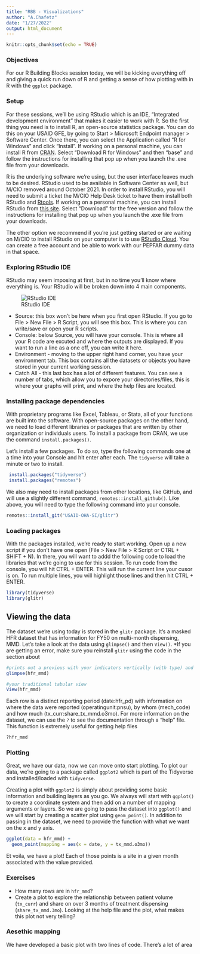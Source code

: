 ```yaml
---
title: "RBB - Visualizations"
author: "A.Chafetz"
date: "1/27/2022"
output: html_document
---
```


```r
knitr::opts_chunk$set(echo = TRUE)
```

### Objectives

For our R Building Blocks session today, we will be kicking everything off and giving a quick run down of R and getting a sense of how plotting with in R with the `ggplot` package.

### Setup

For these sessions, we'll be using RStudio which is an IDE, "Integrated development environment" that makes it easier to work with R. So the first thing you need is to install R, an open-source statistics package. You can do this on your USAID GFE, by going to Start > Microsoft Endpoint manager > Software Center. Once there, you can select the Application called "R for Windows" and click "Install". If working on a personal machine, you can install R from [CRAN](https://cran.r-project.org/). Select "Download R for Windows" and then "base" and follow the instructions for installing that pop up when you launch the .exe file from your downloads.

R is the underlying software we're using, but the user interface leaves much to be desired. RStudio used to be available in Software Center as well, but M/CIO removed around October 2021. In order to install RStudio, you will need to submit a ticket the M/CIO Help Desk ticket to have them install both RStudio and [Rtools](https://cran.r-project.org/bin/windows/Rtools/rtools40.html). If working on a personal machine, you can install RStudio from [this site](https://www.rstudio.com/products/rstudio/download/). Select "Download" for the free version and follow the instructions for installing that pop up when you launch the .exe file from your downloads.

The other option we recommend if you're just getting started or are waiting on M/CIO to install RStudio on your computer is to use [RStudio Cloud](https://cloud.rstudio.com/). You can create a free account and be able to work with our PEPFAR dummy data in that space.


### Exploring RStudio IDE

RStudio may seem imposing at first, but in no time you'll know where everything is. Your RStudio will be broken down into 4 main components.

![RStudio IDE](rstudio_ide.png)

  - Source: this box won't be here when you first open RStudio. If you go to File > New File > R Script, you will see this box. This is where you can write/save or open your R scripts. 
  - Console: below Source, you will have your console. This is where all your R code are excuted and where the outputs are displayed. If you want to run a line as a one off, you can write it here.
  - Environment - moving to the upper right hand corner, you have your environment tab. This box contains all the datasets or objects you have stored in your current working session. 
  - Catch All - this last box has a lot of different features. You can see a number of tabs, which allow you to expore your directories/files, this is where your graphs will print, and where the help files are located.
  

### Installing package dependencies

With proprietary programs like Excel, Tableau, or Stata, all of your functions are built into the software. With open-source packages on the other hand, we need to load different libraries or packages that are written by other organization or individuals users. To install a package from CRAN, we use the command `install.packages()`. 

Let's install a few packages. To do so, type the following commands one at a time into your Console and hit enter after each. The `tidyverse` will take a minute or two to install.

```r
 install.packages("tidyverse")
 install.packages("remotes")
```

We also may need to install packages from other locations, like GitHub, and will use a slightly different command, `remotes::install_github()`. Like above, you will need to type the following command into your console.

```r
remotes::install_git("USAID-OHA-SI/glitr")
```

### Loading packages 
With the packages installed, we're ready to start working. Open up a new script if you don't have one open (File > New File > R Script or CTRL + SHIFT + N). In there, you will want to addd the following code to load the libraries that we're going to use for this session. To run code from the console, you will hit CTRL + ENTER. This will run the current line your cusor is on. To run multiple lines, you will highlight those lines and then hit CTRL + ENTER.

```r
library(tidyverse)
library(glitr)
```

## Viewing the data
The dataset we're using today is stored in the `glitr` package. It's a masked HFR dataset that has information for FY50 on multi-month dispensing, MMD. Let's take a look at the data using `glimpse()` and then `View()`. *If you are getting an error, make sure you reinstall `glitr` using the code in the section about

```r
#prints out a previous with your indicators vertically (with type) and data runs horizontally
glimpse(hfr_mmd)
```
```r
#your traditional tabular view
View(hfr_mmd)
```

Each row is a distinct reporting period (date:hfr_pd) with information on where the data were reported (operatingunit:pnsu), by whom (mech_code) and how much (tx_curr:share_tx_mmd.o3mo). For more information on the dataset, we can use the `?` to see the documentation through a "help" file. This function is extremely useful for getting help files 

```r
?hfr_mmd
```
### Plotting
Great, we have our data, now we can move onto start plotting. To plot our data, we're going to a package called `ggplot2` which is part of the Tidyverse and installed/loaded with `tidyverse`.

Creating a plot with `ggplot2` is simply about providing some basic information and building layers as you go. We always will start with `ggplot()` to create a coordinate system and then add on a number of mapping arguments or layers. So we are going to pass the dataset into `ggplot()` and we will start by creating a scatter plot using `geom_point()`. In addition to passing in the dataset, we need to provide the function with what we want on the x and y axis.

```r
ggplot(data = hfr_mmd) +
  geom_point(mapping = aes(x = date, y = tx_mmd.o3mo))
```

Et voila, we have a plot! Each of those points is a site in a given month associated with the value provided.

### Exercises
- How many rows are in `hfr_mmd`?
- Create a plot to explore the relationship between patient volume (`tx_curr`) and share on over 3 months of treatment dispensing (`share_tx_mmd.3mo`). Looking at the help file and the plot, what makes this plot not very telling?

### Aesethic mapping

We have developed a basic plot with two lines of code. There's a lot of area

